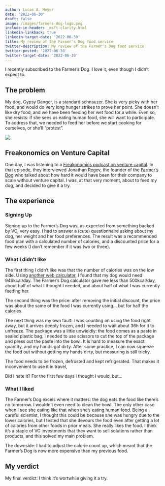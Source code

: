 ```yaml
---
author: Lucas A. Meyer
date: '2022-06-30'
draft: false
image: /images/farmers-dog-logo.png
include-in-header: _msft-clarity.html
linkedin-linkback: true
linkedin-target-date: '2022-06-30'
title: My review of the Farmer's Dog food service
twitter-description: My review of the Farmer's Dog food service
twitter-posted: '2022-06-30'
twitter-target-date: '2022-06-30'
---
```


I recently subscribed to the Farmer's Dog. I love it, even though I didn't expect to.

## The problem

My dog, Gypsy Danger, is a standard schnauzer. She is very picky with her food, and would do very long hunger strikes to prove her point. She doesn't like dry food, and we have been feeding her wet food for a while. Even so, she resists: if she sees us eating human food, she will want to participate. To address that, we needed to feed her before we start cooking for ourselves, or she'll "protest".

![](/images/GypsyLucas.jpg)

## Freakonomics on Venture Capital

One day, I was listening to a [Freakonomics podcast on venture capital](https://freakonomics.com/podcast/is-venture-capital-the-secret-sauce-of-the-american-economy/). In that episode, they interviewed Jonathan Regev, the founder of the [Farmer's Dog](https://www.thefarmersdog.com) who talked about how hard it would have been for their company to scale without venture capital. I was, at that very moment, about to feed my dog, and decided to give it a try.

## The experience 

### Signing Up

Signing up to the Farmer's Dog was, as expected from something backed by VC, very easy. I had to answer a (cute) questionnaire asking about my dog, her weight and her food preferences. The result was a recommended food plan with a calculated number of calories, and a discounted price for a few weeks (I don't remember if it was two or three). 

### What I didn't like

The first thing I didn't like was that the number of calories was on the low side. Using [another web calculator](https://vetcalculators.com/calories.html), I found that my dog would need 946kcal/day. The Farmer's Dog calculator gave me less than 500kcal/day, about half of what I thought I needed, and about half of what I was currently feeding her. 

The second thing was the price: after removing the initial discount, the price was about the same of the food I was currently using... but for half the calories.

The next thing was my own fault: I was counting on using the food right away, but it arrives deeply frozen, and I needed to wait about 36h for it to unfreeze. The package was a little unwieldly: the food comes as a paste in sealed plastic bag. I needed to use scissors to cut the top of the package and press out the paste into the bowl. It is hard to measure the exact quantity, and my hands got dirty. After some practice, I can now squeeze the food out without getting my hands dirty, but measuring is still tricky.

The food needs to be frozen, defrosted and kept refrigerated. That makes it inconvenient to use it in travel, 

Did I hate it? For the first few days I thought I would, but...

### What I liked

The Farmer's Dog excels where it matters: the dog eats the food like there's no tomorrow. I wouldn't even need to clean the bowl. The only other case when I see she eating like that when she's eating human food. Being a careful scientist, I thought this could be because she was hungry due to the lower calories, but I tested that she devours the food even after getting a lot of calories from other foods in prior meals. She really likes the food. I think it's a staple of VC investments that they want to sell solutions rather than products, and this solved my main problem.

The downside: I had to adjust the calorie count up, which meant that the Farmer's Dog is now more expensive than my previous food. 

## My verdict

My final verdict: I think it's wortwhile giving it a try.
